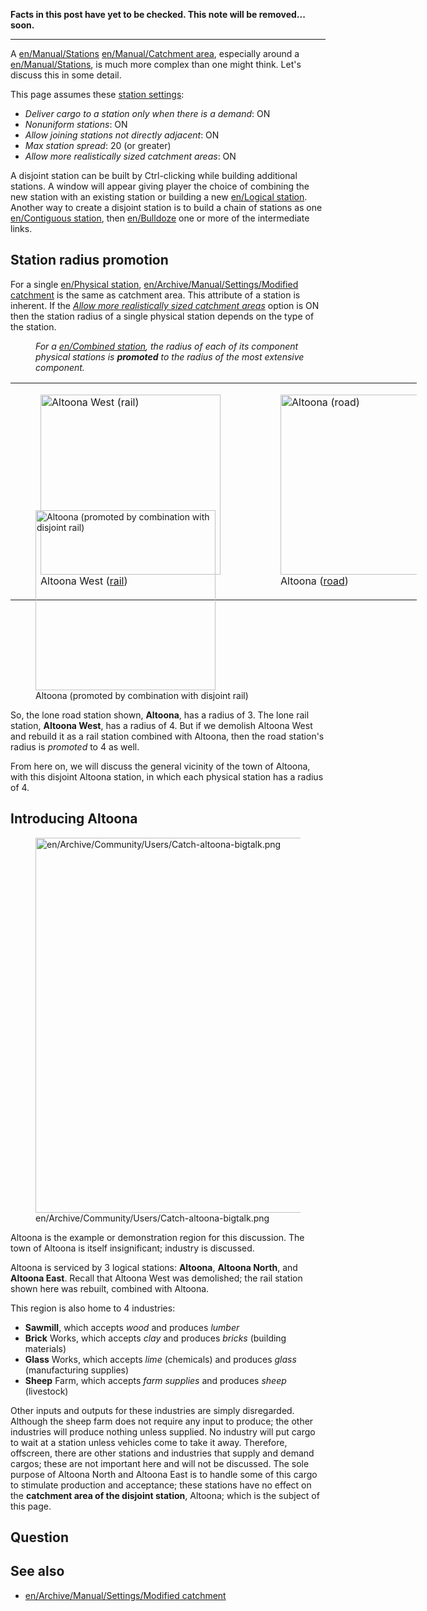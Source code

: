 '''Facts in this post have yet to be checked. This note will be removed... soon.'''

----

A [[en/Manual/Stations]] [[en/Manual/Catchment area]], especially around a [[en/Manual/Stations]], is much more complex than one might think. Let's discuss this in some detail. 

This page assumes these [[en/Archive/Manual/Settings/Advanced Settings/Stations|station settings]]:

* ''Deliver cargo to a station only when there is a demand'': ON
* ''Nonuniform stations'': ON
* ''Allow joining stations not directly adjacent'': ON
* ''Max station spread'': 20 (or greater)
* ''Allow more realistically sized catchment areas'': ON

A disjoint station can be built by Ctrl-clicking while building additional stations. A window will appear giving player the choice of combining the new station with an existing station or building a new [[en/Logical station]]. Another way to create a disjoint station is to build a chain of stations as one [[en/Contiguous station]], then [[en/Bulldoze]] one or more of the intermediate links. 

== Station radius promotion == 

For a single [[en/Physical station]], [[en/Archive/Manual/Settings/Modified catchment]] is the same as catchment area. This attribute of a station is inherent. If the ''[[en/Archive/Manual/Settings/Advanced Settings/Stations#|Allow more realistically sized catchment areas]]'' option is ON then the station radius of a single physical station depends on the type of the station.

: ''For a [[en/Combined station]], the radius of each of its component physical stations is '''promoted''' to the radius of the most extensive component.'' 

<div style=" width: 650px; height: 190px; border: none; float:none; " >

{|
|-
|
[[File:en/Manual/Catch-one-rail.png|thumb|left|288px|Altoona West ([[en/Manual/Railway station|rail]])]]

|
[[File:en/Manual/Catch-one-road.png|thumb|left|288px|Altoona ([[en/Manual/Loading Bays|road]])]]

|}
</div>

[[File:en/Manual/Catch-promotion.png|thumb|right|288px|Altoona (promoted by combination with disjoint rail)]]

So, the lone road station shown, '''Altoona''', has a radius of 3. The lone rail station, '''Altoona West''', has a radius of 4. But if we demolish Altoona West and rebuild it as a rail station combined with Altoona, then the road station's radius is ''promoted'' to 4 as well. 

From here on, we will discuss the general vicinity of the town of Altoona, with this disjoint Altoona station, in which each physical station has a radius of 4. 

{{en/-}}

== Introducing Altoona ==

{{en/-}}

[[File:en/Archive/Community/Users/Catch-altoona-bigtalk.png|left|600px]]

{{en/-}}

Altoona is the example or demonstration region for this discussion. The town of Altoona is itself insignificant; industry is discussed. 

Altoona is serviced by 3 logical stations: '''Altoona''', '''Altoona North''', and '''Altoona East'''. Recall that Altoona West was demolished; the rail station shown here was rebuilt, combined with Altoona. 

This region is also home to 4 industries: 

* '''Sawmill''', which accepts ''wood'' and produces ''lumber''
* '''Brick''' Works, which accepts ''clay'' and produces ''bricks'' (building materials)
* '''Glass''' Works, which accepts ''lime'' (chemicals) and produces ''glass'' (manufacturing supplies)
* '''Sheep''' Farm, which accepts ''farm supplies'' and produces ''sheep'' (livestock)

Other inputs and outputs for these industries are simply disregarded. Although the sheep farm does not require any input to produce; the other industries will produce nothing unless supplied. No industry will put cargo to wait at a station unless vehicles come to take it away. Therefore, offscreen, there are other stations and industries that supply and demand cargos; these are not important here and will not be discussed. The sole purpose of Altoona North and Altoona East is to handle some of this cargo to stimulate production and acceptance; these stations have no effect on the '''catchment area of the disjoint station''', Altoona; which is the subject of this page.

== Question ==

== See also ==

* [[en/Archive/Manual/Settings/Modified catchment]]